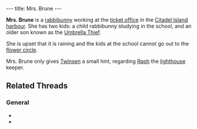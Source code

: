 ---
title: Mrs. Brune
---

{{Infobox Character
 |image=Mrs. Brune.png
 |race=rabbibunny
 |gender=female
 |size=average
 |age=adult
 |magical=no
 |lba1=
 |lba2=yes
 |alignment=neutral
 |occupation=
 |requires=
 |amount=
 |fam1=
 |fam2=
 |planet=
 |island=
 |building=
}}

'''Mrs. Brune''' is a [[rabbibunny]] working at the [[Ticket office (Citadel Island)|ticket office]] in the [[Citadel Island harbour]]. She has two kids: a child rabbibunny studying in the school, and an older son known as the [[Umbrella Thief]].

She is upset that it is raining and the kids at the school cannot go out to the [[Ridge of the Flowers Circle|flower circle]].

Mrs. Brune only gives [[Twinsen]] a small hint, regarding [[Raph]] the [[lighthouse]] keeper.

== Related Threads ==
=== General ===
* {{thread|id=7972|title=Families}}
* {{thread|id=3121|title=Another quotes from LBA...}}

<!-- remove these category links when they're all automated by categorizers...
[[Category: Citadel Island inhabitants]] -->